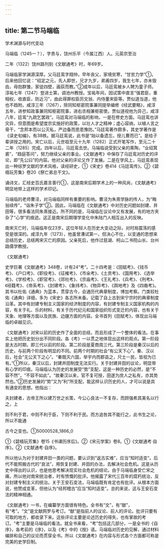 ```yaml
---
---
---
```

title: 第二节马端临
---



学术渊源与时代变动

马端临（1245—？），字贵与，饶州乐平（今属江西）人。元英宗至治

二年（1322）饶州路刊刻《文献通考》时，年69岁。

马端临家学渊源深厚。父马廷鸾字翔仲。早年丧父，家境贫寒，“甘贫力学”①。后来他回忆说：“绍定之元，先人即世，兄才九岁，弟甫四岁，我生七年，亦未毁齿，母抱群雏，家徒四壁，画荻而教。”②成年以后，马廷鸾被乡人聘为童子师。淳祐七年（1247）登进士第，调池州教授。宝祐年间，因试策中直言“强君臣，重相权，收直臣，防近习”，由此得罪权臣厉文翁、内侍董宋臣等。贾似道当道，他也不趋附。咸淳三年（1267），除同知枢密院事兼同提举编修《经武要略》，咸淳五年，进参知政事兼同知枢密院事，进右丞相兼枢密使。贾似道视他为异己，咸淳八年，廷鸾“九疏乞罢政”。马廷鸾对马端临的影响，一是在修史方面。马廷鸾也讲灾异，但意图是希望度宗实施好的政策，以壮人才之精神；虚心容纳，以植人言之骨干，“念邦本而以公灭私，严边备而思患豫防。”马廷鸾著作颇多，其史学著作是《读史旬编》，有38帙。据马廷鸾说，此书是“始以备遗忘，授儿曹而已”。是给子辈讲授之用的。宋亡以后，元世祖至元十九年（1282）正式开笔写作，至元二十二年（1285）完成。四年以后，马廷鸾去世。马端临说受到父亲的熏陶，“业绍箕裘”，“趋庭答问”，努力继续父亲的事业。《文献通考》中保存了马廷鸾对历史的评论，即“先公曰”的内容。他对父亲的评论又作了发展。二是在学风上，马廷鸾表现出一种综罗文献的学术风格，读经研史，①《宋史》卷414《马廷鸾传》。②《碧梧玩芳集》卷20《祭亡弟总干文》。

诵诗文，汇经史百氏嘉言善行①，这是南宋后期学术上的一种风尚，《文献通考》明显地带上这样的学术印记。

马端临的老师曹泾，对马端临同样有重要的影响。曹泾为朱熹学脉的传人，为“晦翁续传”，“诣朱子学”②。因此，马端临在《文献通考》中对历史问题如封建、井田等，很多看法同朱熹接近。所不同的是，马端临在议论中又有发展，有的地方夹杂了“心学”的痕迹。这正是南宋后期理学变化中朱陆门人相互出入的反映。

南宋灭亡时，马端临年仅23岁。这位年轻人在历史大变动之际，对时局震荡的感受是很深的。咸淳九年（1273），他虽曾漕试第一，但决心不仕，以变通的思想来总结历史，总结两宋灭亡的原因。父亲死后，他作过慈湖、柯山二书院山长、台州路儒学教授。

《文献通考》

史学巨著《文献通考》348卷，计有24“考”。二十四考是：《田赋考》、《钱币考》、《户口考》、《职役考》、《征榷考》、《市籴考》、《土贡考》、《国用考》、《选举考》、《学校考》、《职官考》、《郊社考》、《宗庙考》、《王礼考》、《兵考》、《刑考》、《经籍考》、《帝系考》、《封建考》、《象纬考》、《物异考》、《舆地考》及《四裔考》。其书以杜佑《通典》为蓝本，贯穿古今，会通历代典章制度，博加考察。门类较杜佑《通典》详细，多为《宋史》各志所未备。记载了自上古到宋宁宗时的典章制度沿革。其中有封建专制主义国家的经济制度的内容，有封建专制主义国家机构的内容，有关于礼、乐的材料，有关于历代纪元和国家组织形式变迁的内容，也有关于天象、地理等方面以及民族、边疆方面的内容。全书首列《田赋考》，体现出马端临的卓越见识。

《文献通考》对宋以前的历史作了全面的总结，而且形成了一个整体的看法。在事实上他把历史划分出不同阶段。各《考》一以贯之地体现出这样的观点。第一阶段是太古时期，即三代以前的阶段。第二阶段是夏商周三代。第三阶段是秦汉以后的历史，与前两个阶段有明显的不同。前两个时期的社会“有公天下心”，秦、汉以后，社会“无公天下之心”。“秦既灭六国，举宇内而郡县之，尺土一民，皆视为已有。”①所以，秦汉以后，封建井田制度无法实行。关于封建井田的议论，明显带有心学的印痕。马端临认为历史的发展受“势”支配，这是一种历史的必然，是“不容不然”，“不容不如此”。“故秦汉以来，官不复可授，田遂为庶人之私有，亦其势然也。”②历史发展的“势”又为“利”所支配，能这样认识历史的人，才可以说是具有通变的思想。他指出：

夫封建者，古帝王所以建万世之长策，今公心良法一不复存，而顾强希其美名以行之，上

则不利于君，中则不利于臣，下则不利于民。而方追咎其不能行之，此书生之论，所以不能通

古今之变也。①50000528_1866_0

①《碧梧玩芳集》卷15《书课历序后》。②《宋元学案》卷8。①《文献通考·自序》。②《文献通考·自序》。

所以他认为对于封建井田一类的问题，要认识到“返古实难”，应当“知时适变”。后代不能照搬古代的“良法”，用恢复封建、井田的办法，去解决社会危机。这是从历史中得出的认识，也是他思考解决现实社会危机的结论。由于马端临身受亡宋之痛，所以他对南宋统治者，时有愤慨的批评。他揭露了宋代三百年的腐朽统治，反对封建专制主义的统治。关于王安石变法，马端临既有肯定也有批评。从根本方面说，他赞成变革，但他认为“经邦稽古”应当“知时适变”。总的来说，这与王安石变法的精神相通。

《文献通考》一书，在编纂学方面很有特色。全书有“文”，有“献”，有“考”。“文”是文献网罗与考订。“献”是指前人的议论、前人的评论。批评只要有可取的地方，都收录下来。这些评论主要是论述历史的得失，也有掌故的考订。“考”主要是马端临的看法。就全书来看，“考”包括这几部分，一是全书的《自序》，各考前的《序》，以及《考》中的《按》语。马端临对历史的见解，通过材料编排和自己的议论而贯穿全书。所以《文献通考》在内容与形式各个方面都可称是完美的史学巨制。